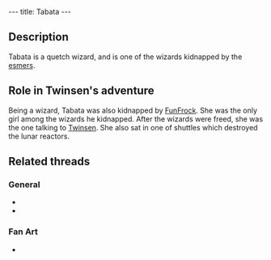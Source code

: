 ---
title: Tabata
---

{{twinsunica import}}{{Infobox Character
 |image=Tabata.jpg
 |race=Quetch
 |gender=Female
 |size=average
 |age=Adult
 |magical=yes
 |lba1=
 |lba2=yes
 |occupation=
 |requires=
 |amount=
 |fam1=
 |fam2=
 |planet=
 |island=
 |building=
}}

==Description==
Tabata is a quetch wizard, and is one of the wizards kidnapped by the [[esmers]].

==Role in Twinsen's adventure==
Being a wizard, Tabata was also kidnapped by [[FunFrock]]. She was the only girl among the wizards he kidnapped. After the wizards were freed, she was the one talking to [[Twinsen]]. She also sat in one of shuttles which destroyed the lunar reactors.

==Related threads==
===General===
* {{thread|id=9040|title=Toss Up FINAL MATCH!}}
* {{thread|id=8826|title=First Semi of the Toss Up!}}

===Fan Art===
* {{thread|id=11051|title=My Tabata sketch!}}

<!-- remove these category links when they're all automated by categorizers...
[[Category:Quetches]]
[[Category:Female characters]]
[[Category:Average characters]]
[[Category:Adult characters]]
[[Category:Desert Island inhabitants]] -->